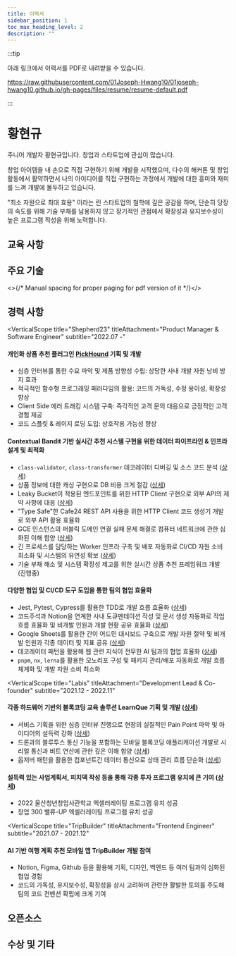 ```yaml
---
title: 이력서
sidebar_position: 1
toc_max_heading_level: 2
description: ""
---
```






:::tip

아래 링크에서 이력서를 PDF로 내려받을 수 있습니다.

https://raw.githubusercontent.com/01Joseph-Hwang10/01joseph-hwang10.github.io/gh-pages/files/resume/resume-default.pdf

:::

# 황현규

<Overview />

<section className="introduction" markdown="1">

주니어 개발자 황현규입니다. 창업과 스타트업에 관심이 많습니다.

창업 아이템을 내 손으로 직접 구현하기 위해 개발을 시작했으며,
다수의 해커톤 및 창업 활동에서 활약하면서 나의 아이디어를
직접 구현하는 과정에서 개발에 대한 흥미와 재미를 느껴 개발에 몰두하고 있습니다.

"최소 자원으로 최대 효용" 이라는 린 스타트업의 철학에 깊은
공감을 하며, 단순히 당장의 속도를 위해 기술 부채를 남용하지 않고
장기적인 관점에서 확장성과 유지보수성이 높은 프로그램 작성을 위해 노력합니다.

</section>

## 교육 사항

<Education />

## 주요 기술

<TechStacks />

<>{/* Manual spacing for proper paging for pdf version of it */}</>

<div id="hr-on-career" />

## 경력 사항

<VerticalScope 
  title="Shepherd23" 
  titleAttachment="Product Manager & Software Engineer" 
  subtitle="2022.07 -"
>

#### 개인화 상품 추천 플러그인 [PickHound](https://store.cafe24.com/kr/apps/17367) 기획 및 개발

- 심층 인터뷰를 통한 수요 파악 및 제품 방향성 수립: 상당한 사내 개발 자원 낭비 방지 효과
- 적극적인 함수형 프로그래밍 패러다임의 활용: 코드의 가독성, 수정 용이성, 확장성 향상
- Client Side 에러 트래킹 시스템 구축: 즉각적인 고객 문의 대응으로 긍정적인 고객 경험 제공
- 코드 스플릿 & 레이지 로딩 도입: 상호작용 가능성 향상

#### Contextual Bandit 기반 실시간 추천 시스템 구현을 위한 데이터 파이프라인 & 인프라 설계 및 최적화

- `class-validator`, `class-transformer` 데코레이터 디버깅 및 소스 코드 분석 ([상세](https://01joseph-hwang10.github.io/docs/career-description/pickhound#class-validator-%EB%8D%B0%EC%BD%94%EB%A0%88%EC%9D%B4%ED%84%B0-%EB%94%94%EB%B2%84%EA%B9%85-%EB%B0%8F-%EC%86%8C%EC%8A%A4-%EC%BD%94%EB%93%9C-%EB%B6%84%EC%84%9D))
- 상품 정보에 대한 캐싱 구현으로 DB 비용 크게 절감 ([상세](https://01joseph-hwang10.github.io/docs/career-description/pickhound#%EC%83%81%ED%92%88-%EC%A0%95%EB%B3%B4%EC%97%90-%EB%8C%80%ED%95%9C-caching-%EA%B5%AC%ED%98%84))
- Leaky Bucket이 적용된 엔드포인트를 위한 HTTP Client 구현으로 외부 API의 제약 사항에 대응 ([상세](https://01joseph-hwang10.github.io/docs/career-description/pickhound#leaky-bucket%EC%9D%B4-%EC%A0%81%EC%9A%A9%EB%90%9C-%EC%97%94%EB%93%9C%ED%8F%AC%EC%9D%B8%ED%8A%B8%EB%A5%BC-%EC%9C%84%ED%95%9C-http-client-%EA%B5%AC%ED%98%84))
- "Type Safe"한 Cafe24 REST API 사용을 위한 HTTP Client 코드 생성기 개발로 외부 API 활용 효율화
- GCE 인스턴스의 퍼블릭 도메인 연결 실패 문제 해결로 컴퓨터 네트워크에 관한 심화된 이해 함양 ([상세](https://01joseph-hwang10.github.io/docs/career-description/pickhound#gce-%EC%9D%B8%EC%8A%A4%ED%84%B4%EC%8A%A4%EC%9D%98-%ED%8D%BC%EB%B8%94%EB%A6%AD-%EB%8F%84%EB%A9%94%EC%9D%B8-%EC%97%B0%EA%B2%B0-%EC%8B%A4%ED%8C%A8-%EB%AC%B8%EC%A0%9C-%ED%95%B4%EA%B2%B0))
- 긴 프로세스를 담당하는 Worker 인프라 구축 및 배포 자동화로 CI/CD 자원 소비 최소화 및 시스템의 유연성 확보 ([상세](https://01joseph-hwang10.github.io/docs/career-description/pickhound#%EA%B8%B4-%ED%94%84%EB%A1%9C%EC%84%B8%EC%8A%A4%EB%A5%BC-%EB%8B%B4%EB%8B%B9%ED%95%98%EB%8A%94-worker-%EC%9D%B8%ED%94%84%EB%9D%BC-%EA%B5%AC%EC%B6%95-%EB%B0%8F-%EB%B0%B0%ED%8F%AC-%EC%9E%90%EB%8F%99%ED%99%94))
- 기술 부채 해소 및 시스템 확장성 제고를 위한 실시간 상품 추천 프레임워크 개발 (진행중)

#### 다양한 협업 및 CI/CD 도구 도입을 통한 팀의 협업 효율화

- Jest, Pytest, Cypress를 활용한 TDD로 개발 흐름 효율화 ([상세](https://01joseph-hwang10.github.io/docs/career-description/pickhound#jest-pytest-cypress%EB%A5%BC-%ED%99%9C%EC%9A%A9%ED%95%9C-tdd%EB%A1%9C-%EA%B0%9C%EB%B0%9C-%ED%9D%90%EB%A6%84-%ED%9A%A8%EC%9C%A8%ED%99%94))
- 코드주석과 Notion을 연계한 사내 도큐멘테이션 작성 및 문서 생성 자동화로 작업 흐름 효율화 및 비개발 인원과 개발 현황 공유 효율화 ([상세](https://01joseph-hwang10.github.io/docs/career-description/pickhound#%EC%BD%94%EB%93%9C%EC%A3%BC%EC%84%9D%EA%B3%BC-notion%EC%9D%84-%EC%97%B0%EA%B3%84%ED%95%9C-%EC%82%AC%EB%82%B4-%EB%8F%84%ED%81%90%EB%A9%98%ED%85%8C%EC%9D%B4%EC%85%98-%EC%9E%91%EC%84%B1-%ED%9A%A8%EC%9C%A8%ED%99%94-%EB%B0%8F-%EC%83%9D%EC%84%B1-%EC%9E%90%EB%8F%99%ED%99%94))
- Google Sheets를 활용한 간이 어드민 대시보드 구축으로 개발 자원 절약 및 비개발 인원과 각종 데이터 및 지표 공유 ([상세](https://01joseph-hwang10.github.io/docs/career-description/pickhound#google-sheets%EB%A5%BC-%ED%99%9C%EC%9A%A9%ED%95%9C-%EA%B0%84%EC%9D%B4-%EC%96%B4%EB%93%9C%EB%AF%BC-%EB%8C%80%EC%8B%9C%EB%B3%B4%EB%93%9C-%EA%B5%AC%EC%B6%95))
- 데코레이터 패턴을 활용해 웹 관련 지식이 전무한 AI 팀과의 협업 효율화 ([상세](https://01joseph-hwang10.github.io/docs/career-description/pickhound#%EB%8D%B0%EC%BD%94%EB%A0%88%EC%9D%B4%ED%84%B0-%ED%8C%A8%ED%84%B4%EC%9D%84-%ED%99%9C%EC%9A%A9%ED%95%9C-ai-%ED%8C%80%EA%B3%BC%EC%9D%98-%ED%98%91%EC%97%85-%ED%9A%A8%EC%9C%A8%ED%99%94))
- `pnpm`, `nx`, `lerna`를 활용한 모노리포 구성 및 패키지 관리/배포 자동화로 개발 흐름 체계화 및 개발 자원 소비 최소화

</VerticalScope>

<VerticalScope 
  title="Labis" 
  titleAttachment="Development Lead & Co-founder" 
  subtitle="2021.12 - 2022.11"
>

#### 각종 하드웨어 기반의 블록코딩 교육 솔루션 LearnQue 기획 및 개발 ([상세](https://01joseph-hwang10.github.io/docs/career-description/learnque))

- 서비스 기획을 위한 심층 인터뷰 진행으로 현장의 실질적인 Pain Point 파악 및 아이디어의 설득력 강화 ([상세](https://01joseph-hwang10.github.io/docs/career-description/learnque#%EC%84%9C%EB%B9%84%EC%8A%A4-%EA%B8%B0%ED%9A%8D%EC%9D%84-%EC%9C%84%ED%95%9C-%EC%8B%AC%EC%B8%B5-%EC%9D%B8%ED%84%B0%EB%B7%B0-%EC%A7%84%ED%96%89))
- 드론과의 블루투스 통신 기능을 포함하는 모바일 블록코딩 애플리케이션 개발로 시리얼 통신과 비트 연산에 관한 깊은 이해 함양 ([상세](https://01joseph-hwang10.github.io/docs/career-description/learnque#esp32%EC%99%80-react-native-ble-plx%EB%A5%BC-%ED%99%9C%EC%9A%A9%ED%95%9C-%EB%93%9C%EB%A1%A0-%EB%B8%94%EB%A3%A8%ED%88%AC%EC%8A%A4-%ED%86%B5%EC%8B%A0%EB%B6%80-%EA%B0%9C%EB%B0%9C))
- 옵저버 패턴을 활용한 컴포넌트간 데이터 통신으로 상태 관리 흐름 단순화 ([상세](https://01joseph-hwang10.github.io/docs/career-description/learnque#observer-%ED%8C%A8%ED%84%B4%EC%9D%84-%ED%99%9C%EC%9A%A9%ED%95%9C-%EC%83%81%ED%83%9C-%EA%B4%80%EB%A6%AC))

#### 설득력 있는 사업계획서, 피치덱 작성 등을 통해 각종 투자 프로그램 유치에 큰 기여 ([상세](https://01joseph-hwang10.github.io/docs/career-description/learnque#%EC%97%91%EC%85%80%EB%9F%AC%EB%A0%88%EC%9D%B4%ED%8C%85-%ED%94%84%EB%A1%9C%EA%B7%B8%EB%9E%A8-%EC%9C%A0%EC%B9%98%EB%A5%BC-%EC%9C%84%ED%95%9C-%EC%82%AC%EC%97%85%EA%B3%84%ED%9A%8D%EC%84%9C-%EB%B0%8F-%ED%94%BC%EC%B9%98%EB%8D%B1-%EC%9E%91%EC%84%B1))

- 2022 울산청년창업사관학교 엑셀러레이팅 프로그램 유치 성공
- 창업 300 밸류-UP 엑셀러레이팅 프로그램 유치 성공

</VerticalScope>

<VerticalScope 
  title="TripBuilder" 
  titleAttachment="Frontend Engineer" 
  subtitle="2021.07 - 2021.12"
>

#### AI 기반 여행 계획 추천 모바일 앱 TripBuilder 개발 참여

- Notion, Figma, Github 등을 활용해 기획, 디자인, 백엔드 등 여러 팀과의 심화된 협업 경험
- 코드의 가독성, 유지보수성, 확장성을 상시 고려하며 관련한 활발한 토의를 주도해 팀의 코드 컨벤션 확립에 크게 기여

</VerticalScope>

## 오픈소스

<QueryClientProvider client={queryClient}>
  <OpenSourceList
    repoToInclude={
      new Set(["jtd-codebuild", "static-webpage-with-auth", "cafe24api-client"])
    }
  />
</QueryClientProvider>

## 수상 및 기타

<Achievements />
